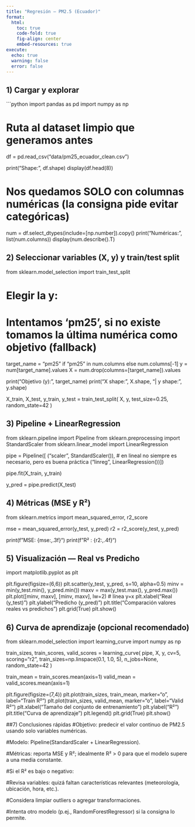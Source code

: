 ```yaml
---
title: "Regresión — PM2.5 (Ecuador)"
format:
  html:
    toc: true
    code-fold: true
    fig-align: center
    embed-resources: true
execute:
  echo: true
  warning: false
  error: false
---
```


## 1) Cargar y explorar

```python
import pandas as pd
import numpy as np

# Ruta al dataset limpio que generamos antes
df = pd.read_csv("data/pm25_ecuador_clean.csv")

print("Shape:", df.shape)
display(df.head(8))

# Nos quedamos SOLO con columnas numéricas (la consigna pide evitar categóricas)
num = df.select_dtypes(include=[np.number]).copy()
print("Numéricas:", list(num.columns))
display(num.describe().T)

## 2) Seleccionar variables (X, y) y train/test split

from sklearn.model_selection import train_test_split

# Elegir la y:
# Intentamos 'pm25', si no existe tomamos la última numérica como objetivo (fallback)
target_name = "pm25" if "pm25" in num.columns else num.columns[-1]
y = num[target_name].values
X = num.drop(columns=[target_name]).values

print("Objetivo (y):", target_name)
print("X shape:", X.shape, "| y shape:", y.shape)

X_train, X_test, y_train, y_test = train_test_split(
    X, y, test_size=0.25, random_state=42
)

## 3) Pipeline + LinearRegression
from sklearn.pipeline import Pipeline
from sklearn.preprocessing import StandardScaler
from sklearn.linear_model import LinearRegression

pipe = Pipeline([
    ("scaler", StandardScaler()),        # en lineal no siempre es necesario, pero es buena práctica
    ("linreg", LinearRegression())
])

pipe.fit(X_train, y_train)

y_pred = pipe.predict(X_test)

## 4) Métricas (MSE y R²)

from sklearn.metrics import mean_squared_error, r2_score

mse = mean_squared_error(y_test, y_pred)
r2  = r2_score(y_test, y_pred)

print(f"MSE: {mse:,.3f}")
print(f"R² : {r2:,.4f}")

## 5) Visualización — Real vs Predicho

import matplotlib.pyplot as plt

plt.figure(figsize=(6,6))
plt.scatter(y_test, y_pred, s=10, alpha=0.5)
minv = min(y_test.min(), y_pred.min())
maxv = max(y_test.max(), y_pred.max())
plt.plot([minv, maxv], [minv, maxv], lw=2)  # línea y=x
plt.xlabel("Real (y_test)")
plt.ylabel("Predicho (y_pred)")
plt.title("Comparación valores reales vs predichos")
plt.grid(True)
plt.show()

## 6) Curva de aprendizaje (opcional recomendado)

from sklearn.model_selection import learning_curve
import numpy as np

train_sizes, train_scores, valid_scores = learning_curve(
    pipe, X, y, cv=5, scoring="r2",
    train_sizes=np.linspace(0.1, 1.0, 5), n_jobs=None, random_state=42
)

train_mean = train_scores.mean(axis=1)
valid_mean = valid_scores.mean(axis=1)

plt.figure(figsize=(7,4))
plt.plot(train_sizes, train_mean, marker="o", label="Train R²")
plt.plot(train_sizes, valid_mean, marker="o", label="Valid R²")
plt.xlabel("Tamaño del conjunto de entrenamiento")
plt.ylabel("R²")
plt.title("Curva de aprendizaje")
plt.legend()
plt.grid(True)
plt.show()

##7) Conclusiones rápidas
#Objetivo: predecir el valor continuo de PM2.5 usando solo variables numéricas.

#Modelo: Pipeline(StandardScaler + LinearRegression).

#Métricas: reporta MSE y R²; idealmente R² > 0 para que el modelo supere a una media constante.

#Si el R² es bajo o negativo:

#Revisa variables: quizá faltan características relevantes (meteorología, ubicación, hora, etc.).

#Considera limpiar outliers o agregar transformaciones.

#Intenta otro modelo (p.ej., RandomForestRegressor) si la consigna lo permite.
